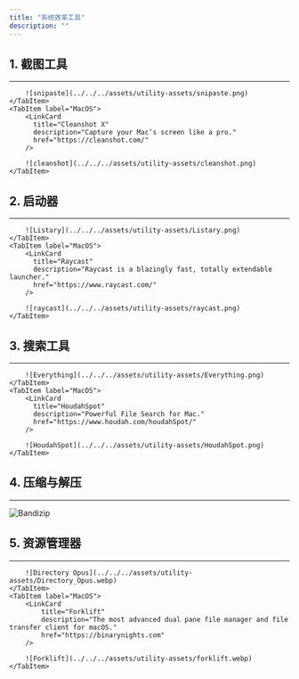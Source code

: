 ```yaml
---
title: "系统效率工具"
description: ""
---
```



## 1. 截图工具

---

<Tabs>
    <TabItem label="Windows">
        <LinkCard
          title="Snipaste"
          description="simple but powerful snipping tool"
          href="https://www.snipaste.com/"
        />

        ![snipaste](../../../assets/utility-assets/snipaste.png)
    </TabItem>
    <TabItem label="MacOS">
        <LinkCard
          title="Cleanshot X"
          description="Capture your Mac’s screen like a pro."
          href="https://cleanshot.com/"
        />

        ![cleanshot](../../../assets/utility-assets/cleanshot.png)
    </TabItem>
</Tabs>


## 2. 启动器

---

<Tabs>
    <TabItem label="Windows">
        <LinkCard
          title="Listary"
          description="Effortlessly find what you need."
          href="https://www.listary.com/"
        />

        ![Listary](../../../assets/utility-assets/Listary.png)
    </TabItem>
    <TabItem label="MacOS">
        <LinkCard
          title="Raycast"
          description="Raycast is a blazingly fast, totally extendable launcher."
          href="https://www.raycast.com/"
        />

        ![raycast](../../../assets/utility-assets/raycast.png)
    </TabItem>
</Tabs>


## 3. 搜索工具

---

<Tabs>
    <TabItem label="Windows">
        <LinkCard
          title="Everything"
          description="Locate files and folders by name instantly."
          href="https://www.voidtools.com/en-us/"
        />

        ![Everything](../../../assets/utility-assets/Everything.png)
    </TabItem>
    <TabItem label="MacOS">
        <LinkCard
          title="HoudahSpot"
          description="Powerful File Search for Mac."
          href="https://www.houdah.com/houdahSpot/"
        />

        ![HoudahSpot](../../../assets/utility-assets/HoudahSpot.png)
    </TabItem>
</Tabs>

## 4. 压缩与解压

---

<LinkCard
    title="Bandizip"
    description="Bandizip is a powerful archiver that provides an ultrafast processing speed and convenient features."
    href="https://www.bandisoft.com/bandizip/"
/>

![Bandizip](../../../assets/utility-assets/bandizip.webp)

## 5. 资源管理器

---

<Tabs>
    <TabItem label="Windows">
        <LinkCard
            title="Directory Opus"
            description="Directory Opus is a complete replacement for Explorer, with far more functionality than any other file manager available today."
            href="https://www.gpsoft.com.au/"
        />

        ![Directory Opus](../../../assets/utility-assets/Directory_Opus.webp)
    </TabItem>
    <TabItem label="MacOS">
        <LinkCard
            title="Forklift"
            description="The most advanced dual pane file manager and file transfer client for macOS."
            href="https://binarynights.com"
        />

        ![Forklift](../../../assets/utility-assets/forklift.webp)
    </TabItem>
</Tabs>
